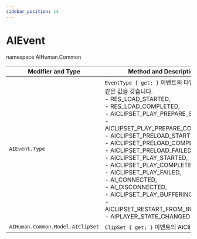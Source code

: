 ```yaml
---
sidebar_position: 14
---
```


# AIEvent

namespace AIHuman.Common

| Modifier and Type | Method and Description |
| ----------------- | ---------------------- |
| `AIEvent.Type`   |  `EventType { get; }` 이벤트의 타입. 다음과 같은 값을 갖습니다. <br/>- RES_LOAD_STARTED, <br/>- RES_LOAD_COMPLETED, <br/>- AICLIPSET_PLAY_PREPARE_STARTED, <br/>- AICLIPSET_PLAY_PREPARE_COMPLETED, <br/>- AICLIPSET_PRELOAD_STARTED, <br/>- AICLIPSET_PRELOAD_COMPLETED, <br/>- AICLIPSET_PRELOAD_FAILED, <br/>- AICLIPSET_PLAY_STARTED, <br/>- AICLIPSET_PLAY_COMPLETED, <br/>- AICLIPSET_PLAY_FAILED, <br/>- AI_CONNECTED, <br/>- AI_DISCONNECTED, <br/>- AICLIPSET_PLAY_BUFFERING, <br/>- AICLIPSET_RESTART_FROM_BUFFERING, <br/>- AIPLAYER_STATE_CHANGED |
| `AIHuman.Common.Model.AIClipSet`   |  `ClipSet { get; }` 이벤트의 AIClipSet 객체.  |

